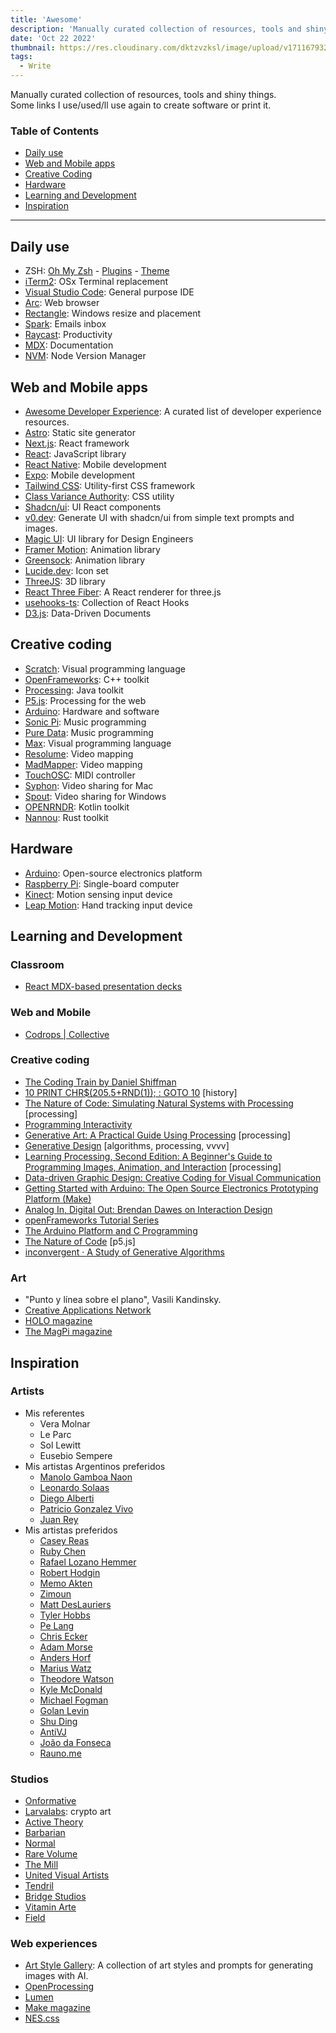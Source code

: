 ```yaml
---
title: 'Awesome'
description: 'Manually curated collection of resources, tools and shiny things.'
date: 'Oct 22 2022'
thumbnail: https://res.cloudinary.com/dktzvzksl/image/upload/v1711679329/lab/markus-winkler-qg9JEHiPX98-unsplash_qer2qj.jpg
tags:
  - Write
---
```


Manually curated collection of resources, tools and shiny things.<br />
Some links I use/used/ll use again to create software or print it.

### Table of Contents

- [Daily use](#daily-use)
- [Web and Mobile apps](#web-and-mobile-apps)
- [Creative Coding](#creative-coding)
- [Hardware](#hardware)
- [Learning and Development](#learning-and-development)
- [Inspiration](#inpiration)

---

## Daily use

- ZSH: [Oh My Zsh](https://ohmyz.sh/) - [Plugins](https://github.com/zsh-users/zsh-autosuggestions) - [Theme](https://github.com/denysdovhan/spaceship-prompt)
- [iTerm2](https://iterm2.com/): OSx Terminal replacement
- [Visual Studio Code](https://code.visualstudio.com/): General purpose IDE
- [Arc](https://arc.net): Web browser
- [Rectangle](https://rectangleapp.com/): Windows resize and placement
- [Spark](https://sparkmailapp.com/): Emails inbox
- [Raycast](https://www.raycast.com/): Productivity
- [MDX](https://mdxjs.com/docs/what-is-mdx/#mdx-syntax): Documentation
- [NVM](https://github.com/nvm-sh/nvm): Node Version Manager

## Web and Mobile apps

- [Awesome Developer Experience](https://github.com/workos/awesome-developer-experience): A curated list of developer experience resources.
- [Astro](https://astro.build/): Static site generator
- [Next.js](https://nextjs.org/): React framework
- [React](https://reactjs.org/): JavaScript library
- [React Native](https://reactnative.dev/): Mobile development
- [Expo](https://expo.dev/): Mobile development
- [Tailwind CSS](https://tailwindcss.com/): Utility-first CSS framework
- [Class Variance Authority](https://cva.style/docs): CSS utility
- [Shadcn/ui](https://ui.shadcn.com/docs): UI React components
- [v0.dev](https://v0.dev/): Generate UI with shadcn/ui from simple text prompts and images.
- [Magic UI](https://magicui.design/): UI library for Design Engineers
- [Framer Motion](https://www.framer.com/motion/): Animation library
- [Greensock](https://greensock.com/): Animation library
- [Lucide.dev](https://lucide.dev/): Icon set
- [ThreeJS](https://threejs.org/): 3D library
- [React Three Fiber](https://docs.pmnd.rs/react-three-fiber): A React renderer for three.js
- [usehooks-ts](https://usehooks-ts.com/): Collection of React Hooks
- [D3.js](https://d3js.org/): Data-Driven Documents

## Creative coding

- [Scratch](https://scratch.mit.edu/): Visual programming language
- [OpenFrameworks](http://openframeworks.cc/): C++ toolkit
- [Processing](https://processing.org/): Java toolkit
- [P5.js](https://p5js.org/): Processing for the web
- [Arduino](https://www.arduino.cc/): Hardware and software
- [Sonic Pi](https://sonic-pi.net/): Music programming
- [Pure Data](https://puredata.info/): Music programming
- [Max](https://cycling74.com/products/max/): Visual programming language
- [Resolume](https://resolume.com/): Video mapping
- [MadMapper](http://www.madmapper.com/): Video mapping
- [TouchOSC](https://hexler.net/software/touchosc): MIDI controller
- [Syphon](http://syphon.v002.info/): Video sharing for Mac
- [Spout](http://spout.zeal.co/): Video sharing for Windows
- [OPENRNDR](https://openrndr.org/): Kotlin toolkit
- [Nannou](https://nannou.cc/): Rust toolkit

## Hardware

- [Arduino](https://www.arduino.cc/): Open-source electronics platform
- [Raspberry Pi](https://www.raspberrypi.org/): Single-board computer
- [Kinect](https://developer.microsoft.com/en-us/windows/kinect): Motion sensing input device
- [Leap Motion](https://www.leapmotion.com/): Hand tracking input device

## Learning and Development

### Classroom

- [React MDX-based presentation decks](https://github.com/jxnblk/mdx-deck)

### Web and Mobile

- [Codrops | Collective](https://tympanus.net/codrops/collective/)

### Creative coding

- [The Coding Train by Daniel Shiffman](https://www.youtube.com/user/shiffman/featured)
- [10 PRINT CHR$(205.5+RND(1)); : GOTO 10](http://amzn.to/2nFocI1) [history]
- [The Nature of Code: Simulating Natural Systems with Processing](http://amzn.to/2oEmafF) [processing]
- [Programming Interactivity](http://amzn.to/2oK1b8h)
- [Generative Art: A Practical Guide Using Processing](http://amzn.to/2oK64hC) [processing]
- [Generative Design](http://amzn.to/2nc11cZ) [algorithms, processing, vvvv]
- [Learning Processing, Second Edition: A Beginner's Guide to Programming Images, Animation, and Interaction](http://amzn.to/2nYUijx) [processing]
- [Data-driven Graphic Design: Creative Coding for Visual Communication](http://amzn.to/2nYVFib)
- [Getting Started with Arduino: The Open Source Electronics Prototyping Platform (Make)](http://amzn.to/2oD95Uc)
- [Analog In, Digital Out: Brendan Dawes on Interaction Design](http://amzn.to/2nFoFtA)
- [openFrameworks Tutorial Series](https://www.youtube.com/watch?v=IKSTo_0pB28&index=51&list=PL4neAtv21WOmrV8z9rSzL20QpdLU1zJLr)
- [The Arduino Platform and C Programming](https://www.coursera.org/learn/arduino-platform)
- [The Nature of Code](https://www.kadenze.com/courses/the-nature-of-code-ii/info) [p5.js]
- [inconvergent · A Study of Generative Algorithms](http://inconvergent.net/)

### Art

- "Punto y línea sobre el plano", Vasili Kandinsky.
- [Creative Applications Network](http://creativeapplications.net/)
- [HOLO magazine](http://www.creativeapplications.net/holo/)
- [The MagPi magazine](https://www.raspberrypi.org/magpi/)

## Inspiration

### Artists

- Mis referentes
  - Vera Molnar
  - Le Parc
  - Sol Lewitt
  - Eusebio Sempere
- Mis artistas Argentinos preferidos
  - [Manolo Gamboa Naon](https://www.behance.net/manoloide)
  - [Leonardo Solaas](https://solaas.com.ar/)
  - [Diego Alberti](https://diegoalberti.net/)
  - [Patricio Gonzalez Vivo](http://patriciogonzalezvivo.com/)
  - [Juan Rey](https://www.espaciopla.com/artistas/juan-rey/)
- Mis artistas preferidos
  - [Casey Reas](https://reas.com/)
  - [Ruby Chen](https://rubywjchen.com/)
  - [Rafael Lozano Hemmer](https://www.lozano-hemmer.com/)
  - [Robert Hodgin](https://roberthodgin.com/)
  - [Memo Akten](https://www.memo.tv/)
  - [Zimoun](https://zimoun.net/sculptures/)
  - [Matt DesLauriers](https://www.mattdesl.com/)
  - [Tyler Hobbs](https://tylerxhobbs.com/work)
  - [Pe Lang](https://www.pelang.ch/)
  - [Chris Ecker](https://chriseckert.com/work)
  - [Adam Morse](https://mrmrs.cc/)
  - [Anders Horf](https://inconvergent.net/)
  - [Marius Watz](http://mariuswatz.com/)
  - [Theodore Watson](https://theowatson.com/)
  - [Kyle McDonald](https://kylemcdonald.net/)
  - [Michael Fogman](https://www.michaelfogleman.com/)
  - [Golan Levin](https://www.flong.com/archive/index.html)
  - [Shu Ding](https://works.shud.in/creative-coding)
  - [AntiVJ](https://antivj.com/)
  - [João da Fonseca](http://joaofonseca.cc/selectedwork/)
  - [Rauno.me](https://rauno.me/craft/nextjs)

### Studios

- [Onformative](https://onformative.com/)
- [Larvalabs](https://www.larvalabs.com/): crypto art
- [Active Theory](https://activetheory.net/home)
- [Barbarian](https://wearebarbarian.com/)
- [Normal](https://normal.studio/)
- [Rare Volume](https://rarevolume.com/)
- [The Mill](https://www.themill.com/)
- [United Visual Artists](https://uva.co.uk/)
- [Tendril](https://tendril.ca/)
- [Bridge Studios](https://brdg.co/)
- [Vitamin Arte](https://vitamin-arte.com/)
- [Field](https://www.field.io/)

### Web experiences

- [Art Style Gallery](https://airtable.com/appGc7YdwCFVYwTK8/shrY4CRFRaIhLjiBe/tbldCHol3ABwHG9ex): A collection of art styles and prompts for generating images with AI.
- [OpenProcessing](https://www.openprocessing.org/)
- [Lumen](http://lumen.club/)
- [Make magazine](http://makezine.com/)
- [NES.css](https://github.com/nostalgic-css/NES.css)
